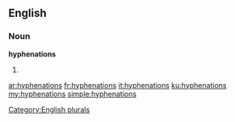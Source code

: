 ==English==

===Noun===
'''hyphenations'''

# {{plural of|[[hyphenation]]}}

[[Category:English plurals]]

[[ar:hyphenations]]
[[fr:hyphenations]]
[[it:hyphenations]]
[[ku:hyphenations]]
[[my:hyphenations]]
[[simple:hyphenations]]